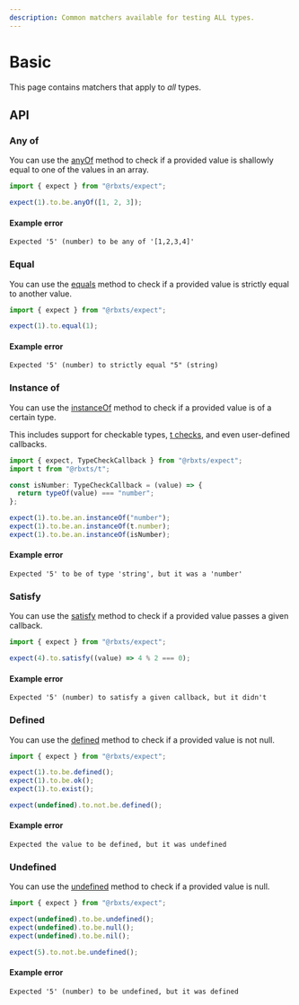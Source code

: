 ```yaml
---
description: Common matchers available for testing ALL types.
---
```


# Basic

This page contains matchers that apply to _all_ types.

## API

### Any of

You can use the [anyOf](/docs/api/expect.assertion.anyof.md) method to check if a provided value is shallowly equal to
one of the values in an array.

```ts
import { expect } from "@rbxts/expect";

expect(1).to.be.anyOf([1, 2, 3]);
```

#### Example error

```logs
Expected '5' (number) to be any of '[1,2,3,4]'
```

### Equal

You can use the [equals](/docs/api/expect.assertion.equals.md) method to check if a provided value is strictly equal to
another value.

```ts
import { expect } from "@rbxts/expect";

expect(1).to.equal(1);
```

#### Example error

```logs
Expected '5' (number) to strictly equal "5" (string)
```

### Instance of

You can use the [instanceOf](/docs/api/expect.assertion.instanceof.md) method to check if a provided value is of a
certain type.

This includes support for checkable types, [t checks](https://www.npmjs.com/package/@rbxts/t), and even user-defined
callbacks.

```ts
import { expect, TypeCheckCallback } from "@rbxts/expect";
import t from "@rbxts/t";

const isNumber: TypeCheckCallback = (value) => {
  return typeOf(value) === "number";
};

expect(1).to.be.an.instanceOf("number");
expect(1).to.be.an.instanceOf(t.number);
expect(1).to.be.an.instanceOf(isNumber);
```

#### Example error

```logs
Expected '5' to be of type 'string', but it was a 'number'
```

### Satisfy

You can use the [satisfy](/docs/api/expect.assertion.satisfy.md) method to check if a provided value passes a given
callback.

```ts
import { expect } from "@rbxts/expect";

expect(4).to.satisfy((value) => 4 % 2 === 0);
```

#### Example error

```logs
Expected '5' (number) to satisfy a given callback, but it didn't
```

### Defined

You can use the [defined](/docs/api/expect.assertion.defined.md) method to check if a provided value is not null.

```ts
import { expect } from "@rbxts/expect";

expect(1).to.be.defined();
expect(1).to.be.ok();
expect(1).to.exist();

expect(undefined).to.not.be.defined();
```

#### Example error

```logs
Expected the value to be defined, but it was undefined
```

### Undefined

You can use the [undefined](/docs/api/expect.assertion.undefined.md) method to check if a provided value is null.

```ts
import { expect } from "@rbxts/expect";

expect(undefined).to.be.undefined();
expect(undefined).to.be.null();
expect(undefined).to.be.nil();

expect(5).to.not.be.undefined();
```

#### Example error

```logs
Expected '5' (number) to be undefined, but it was defined
```
